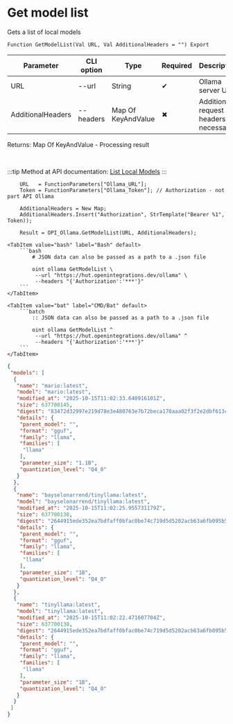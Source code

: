 ﻿---
sidebar_position: 1
description: Get model list and other functions to work with Ollama in the Open Integration Package, a free open-source integration library for 1C:Enterprise 8, OneScript and CLI
keywords: [1C, 1С, 1С:Enterprise, 1С:Enterprise 8.3, API, Integration, Services, Exchange, OneScript, CLI, Ollama]
---


# Get model list
 Gets a list of local models



`Function GetModelList(Val URL, Val AdditionalHeaders = "") Export`

  | Parameter | CLI option | Type | Required | Description |
  |-|-|-|-|-|
  | URL | --url | String | &#x2714; | Ollama server URL |
  | AdditionalHeaders | --headers | Map Of KeyAndValue | &#x2716; | Additional request headers, if necessary |

  
  Returns:  Map Of KeyAndValue - Processing result

<br/>

:::tip
Method at API documentation: [List Local Models](https://github.com/ollama/ollama/blob/main/docs/api.md#list-local-models)
:::
<br/>


```bsl title="1C:Enterprise/OneScript code example"
    URL   = FunctionParameters["Ollama_URL"];
    Token = FunctionParameters["Ollama_Token"]; // Authorization - not part API Ollama

    AdditionalHeaders = New Map;
    AdditionalHeaders.Insert("Authorization", StrTemplate("Bearer %1", Token));

    Result = OPI_Ollama.GetModelList(URL, AdditionalHeaders);
```
 

 <Tabs>
  
    <TabItem value="bash" label="Bash" default>
        ```bash
            # JSON data can also be passed as a path to a .json file
            
            oint ollama GetModelList \
             --url "https://hut.openintegrations.dev/ollama" \
             --headers "{'Authorization':'***'}"
        ```
    </TabItem>
  
    <TabItem value="bat" label="CMD/Bat" default>
        ```batch
            :: JSON data can also be passed as a path to a .json file
            
            oint ollama GetModelList ^
             --url "https://hut.openintegrations.dev/ollama" ^
             --headers "{'Authorization':'***'}"
        ```
    </TabItem>
</Tabs>


```json title="Result"
{
 "models": [
  {
   "name": "mario:latest",
   "model": "mario:latest",
   "modified_at": "2025-10-15T11:02:33.640916101Z",
   "size": 637700145,
   "digest": "83472d32997e219d78e3e480763e7b72beca170aaa02f3f2e2dbf613c248dee4",
   "details": {
    "parent_model": "",
    "format": "gguf",
    "family": "llama",
    "families": [
     "llama"
    ],
    "parameter_size": "1.1B",
    "quantization_level": "Q4_0"
   }
  },
  {
   "name": "bayselonarrend/tinyllama:latest",
   "model": "bayselonarrend/tinyllama:latest",
   "modified_at": "2025-10-15T11:02:25.955731179Z",
   "size": 637700138,
   "digest": "2644915ede352ea7bdfaff0bfac0be74c719d5d5202acb63a6fb095b52f394a4",
   "details": {
    "parent_model": "",
    "format": "gguf",
    "family": "llama",
    "families": [
     "llama"
    ],
    "parameter_size": "1B",
    "quantization_level": "Q4_0"
   }
  },
  {
   "name": "tinyllama:latest",
   "model": "tinyllama:latest",
   "modified_at": "2025-10-15T11:02:22.471607704Z",
   "size": 637700138,
   "digest": "2644915ede352ea7bdfaff0bfac0be74c719d5d5202acb63a6fb095b52f394a4",
   "details": {
    "parent_model": "",
    "format": "gguf",
    "family": "llama",
    "families": [
     "llama"
    ],
    "parameter_size": "1B",
    "quantization_level": "Q4_0"
   }
  }
 ]
}
```
